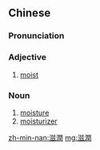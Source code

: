 {{also|滋润}}
==Chinese==
{{zh-forms|s=滋润}}

===Pronunciation===
{{zh-pron
|m=zīrùn
|c=zi1 jeon6
|h=pfs=chṳ̂-yun
|mn=qz:chir-lūn/tp,xm,zz:chu-lūn/kh:chu-jūn
|cat=a,n
}}

===Adjective===
{{zh-adj}}

# [[moist]]

===Noun===
{{zh-noun}}

# [[moisture]]
# [[moisturizer]]

[[zh-min-nan:滋潤]]
[[mg:滋潤]]